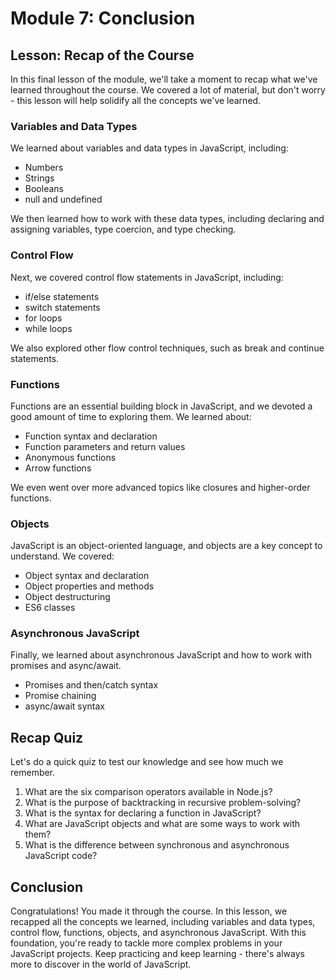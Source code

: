 # Module 7: Conclusion

## Lesson: Recap of the Course

In this final lesson of the module, we'll take a moment to recap what we've learned throughout the course. We covered a lot of material, but don't worry - this lesson will help solidify all the concepts we've learned.

### Variables and Data Types

We learned about variables and data types in JavaScript, including:

- Numbers
- Strings
- Booleans
- null and undefined

We then learned how to work with these data types, including declaring and assigning variables, type coercion, and type checking.

### Control Flow

Next, we covered control flow statements in JavaScript, including:

- if/else statements
- switch statements
- for loops
- while loops

We also explored other flow control techniques, such as break and continue statements.

### Functions

Functions are an essential building block in JavaScript, and we devoted a good amount of time to exploring them. We learned about:

- Function syntax and declaration
- Function parameters and return values
- Anonymous functions
- Arrow functions

We even went over more advanced topics like closures and higher-order functions.

### Objects

JavaScript is an object-oriented language, and objects are a key concept to understand. We covered:

- Object syntax and declaration
- Object properties and methods
- Object destructuring
- ES6 classes

### Asynchronous JavaScript

Finally, we learned about asynchronous JavaScript and how to work with promises and async/await.

- Promises and then/catch syntax
- Promise chaining
- async/await syntax

## Recap Quiz

Let's do a quick quiz to test our knowledge and see how much we remember.

1. What are the six comparison operators available in Node.js?
2. What is the purpose of backtracking in recursive problem-solving?
3. What is the syntax for declaring a function in JavaScript?
4. What are JavaScript objects and what are some ways to work with them?
5. What is the difference between synchronous and asynchronous JavaScript code?

## Conclusion

Congratulations! You made it through the course. In this lesson, we recapped all the concepts we learned, including variables and data types, control flow, functions, objects, and asynchronous JavaScript. With this foundation, you're ready to tackle more complex problems in your JavaScript projects. Keep practicing and keep learning - there's always more to discover in the world of JavaScript.